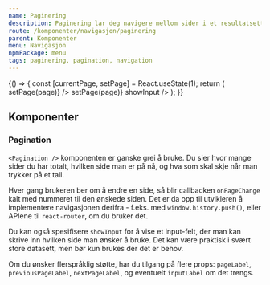 ```yaml
---
name: Paginering
description: Paginering lar deg navigere mellom sider i et resultatsett.
route: /komponenter/navigasjon/paginering
parent: Komponenter
menu: Navigasjon
npmPackage: menu
tags: paginering, pagination, navigation
---
```



<PageHeader />

<Playground>
  {() => {
    const [currentPage, setPage] = React.useState(1);
    return (
      <React.Fragment>
        <Pagination
          pageCount={10}
          currentPage={currentPage}
          onPageChange={page => setPage(page)}
        />
        <Pagination
          pageCount={10}
          currentPage={currentPage}
          onPageChange={page => setPage(page)}
          showInput
        />
      </React.Fragment>
    );
  }}
</Playground>

## Komponenter

### Pagination

<ImportStatement imports="Pagination" />
<Props of={Pagination} />

`<Pagination />` komponenten er ganske grei å bruke. Du sier hvor mange sider du har totalt, hvilken side man er på nå, og hva som skal skje når man trykker på et tall.

Hver gang brukeren ber om å endre en side, så blir callbacken `onPageChange` kalt med nummeret til den ønskede siden. Det er da opp til utvikleren å implementere navigasjonen derifra - f.eks. med `window.history.push()`, eller APIene til `react-router`, om du bruker det.

Du kan også spesifisere `showInput` for å vise et input-felt, der man kan skrive inn hvilken side man ønsker å bruke. Det kan være praktisk i svært store
datasett, men bør kun brukes der det er behov.

Om du ønsker flerspråklig støtte, har du tilgang på flere props: `pageLabel`, `previousPageLabel`, `nextPageLabel`, og eventuelt `inputLabel` om det trengs.

